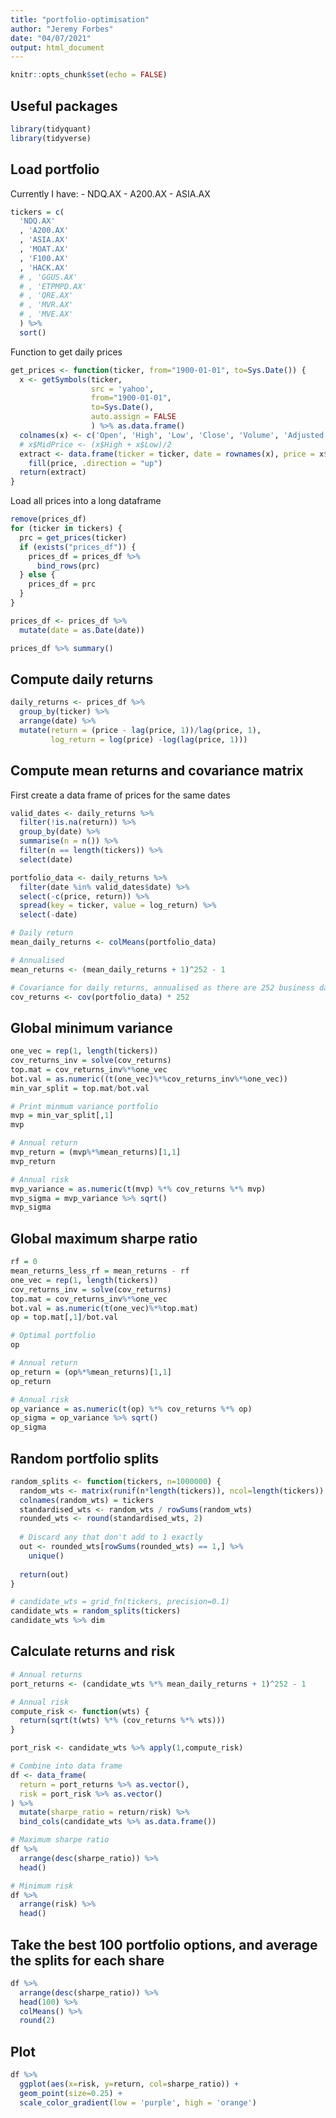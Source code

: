 ```yaml
---
title: "portfolio-optimisation"
author: "Jeremy Forbes"
date: "04/07/2021"
output: html_document
---
```


```r
knitr::opts_chunk$set(echo = FALSE)
```

## Useful packages

```r
library(tidyquant)
library(tidyverse)
```

## Load portfolio

Currently I have:
- NDQ.AX
- A200.AX
- ASIA.AX

```r
tickers = c(
  'NDQ.AX'
  , 'A200.AX'
  , 'ASIA.AX'
  , 'MOAT.AX'
  , 'F100.AX'
  , 'HACK.AX'
  # , 'GGUS.AX'
  # , 'ETPMPD.AX'
  # , 'QRE.AX'
  # , 'MVR.AX'
  # , 'MVE.AX'
  ) %>%
  sort()
```

Function to get daily prices

```r
get_prices <- function(ticker, from="1900-01-01", to=Sys.Date()) {
  x <- getSymbols(ticker,
                  src = 'yahoo',
                  from="1900-01-01", 
                  to=Sys.Date(),
                  auto.assign = FALSE
                  ) %>% as.data.frame()
  colnames(x) <- c('Open', 'High', 'Low', 'Close', 'Volume', 'Adjusted')
  # x$MidPrice <- (x$High + x$Low)/2
  extract <- data.frame(ticker = ticker, date = rownames(x), price = x$Adjusted) %>% 
    fill(price, .direction = "up")
  return(extract)
}
```

Load all prices into a long dataframe

```r
remove(prices_df)
for (ticker in tickers) {
  prc = get_prices(ticker)
  if (exists("prices_df")) {
    prices_df = prices_df %>% 
      bind_rows(prc)
  } else {
    prices_df = prc
  }
}

prices_df <- prices_df %>% 
  mutate(date = as.Date(date))

prices_df %>% summary()
```

## Compute daily returns

```r
daily_returns <- prices_df %>%
  group_by(ticker) %>% 
  arrange(date) %>% 
  mutate(return = (price - lag(price, 1))/lag(price, 1),
         log_return = log(price) -log(lag(price, 1)))
```

## Compute mean returns and covariance matrix

First create a data frame of prices for the same dates

```r
valid_dates <- daily_returns %>% 
  filter(!is.na(return)) %>% 
  group_by(date) %>% 
  summarise(n = n()) %>% 
  filter(n == length(tickers)) %>% 
  select(date)
```

```r
portfolio_data <- daily_returns %>% 
  filter(date %in% valid_dates$date) %>% 
  select(-c(price, return)) %>% 
  spread(key = ticker, value = log_return) %>% 
  select(-date)
```

```r
# Daily return
mean_daily_returns <- colMeans(portfolio_data)

# Annualised
mean_returns <- (mean_daily_returns + 1)^252 - 1

# Covariance for daily returns, annualised as there are 252 business days
cov_returns <- cov(portfolio_data) * 252
```

## Global minimum variance

```r
one_vec = rep(1, length(tickers))
cov_returns_inv = solve(cov_returns)
top.mat = cov_returns_inv%*%one_vec
bot.val = as.numeric((t(one_vec)%*%cov_returns_inv%*%one_vec))
min_var_split = top.mat/bot.val

# Print minmum variance portfolio
mvp = min_var_split[,1]
mvp

# Annual return
mvp_return = (mvp%*%mean_returns)[1,1]
mvp_return

# Annual risk
mvp_variance = as.numeric(t(mvp) %*% cov_returns %*% mvp)
mvp_sigma = mvp_variance %>% sqrt()
mvp_sigma
```


## Global maximum sharpe ratio

```r
rf = 0
mean_returns_less_rf = mean_returns - rf
one_vec = rep(1, length(tickers))
cov_returns_inv = solve(cov_returns)
top.mat = cov_returns_inv%*%one_vec
bot.val = as.numeric(t(one_vec)%*%top.mat)
op = top.mat[,1]/bot.val

# Optimal portfolio
op

# Annual return
op_return = (op%*%mean_returns)[1,1]
op_return

# Annual risk
op_variance = as.numeric(t(op) %*% cov_returns %*% op)
op_sigma = op_variance %>% sqrt()
op_sigma
```


## Random portfolio splits

```r
random_splits <- function(tickers, n=1000000) {
  random_wts <- matrix(runif(n*length(tickers)), ncol=length(tickers))
  colnames(random_wts) = tickers
  standardised_wts <- random_wts / rowSums(random_wts)
  rounded_wts <- round(standardised_wts, 2)
  
  # Discard any that don't add to 1 exactly
  out <- rounded_wts[rowSums(rounded_wts) == 1,] %>% 
    unique()
  
  return(out)
}
```


```r
# candidate_wts = grid_fn(tickers, precision=0.1)
candidate_wts = random_splits(tickers)
candidate_wts %>% dim
```

## Calculate returns and risk

```r
# Annual returns
port_returns <- (candidate_wts %*% mean_daily_returns + 1)^252 - 1
```

```r
# Annual risk
compute_risk <- function(wts) {
  return(sqrt(t(wts) %*% (cov_returns %*% wts)))
}

port_risk <- candidate_wts %>% apply(1,compute_risk)
```

```r
# Combine into data frame
df <- data_frame(
  return = port_returns %>% as.vector(),
  risk = port_risk %>% as.vector()
) %>% 
  mutate(sharpe_ratio = return/risk) %>% 
  bind_cols(candidate_wts %>% as.data.frame())
```

```r
# Maximum sharpe ratio
df %>% 
  arrange(desc(sharpe_ratio)) %>% 
  head()
```


```r
# Minimum risk
df %>% 
  arrange(risk) %>% 
  head()
```


## Take the best 100 portfolio options, and average the splits for each share

```r
df %>% 
  arrange(desc(sharpe_ratio)) %>% 
  head(100) %>% 
  colMeans() %>% 
  round(2)
```



## Plot

```r
df %>% 
  ggplot(aes(x=risk, y=return, col=sharpe_ratio)) +
  geom_point(size=0.25) +
  scale_color_gradient(low = 'purple', high = 'orange')
```


